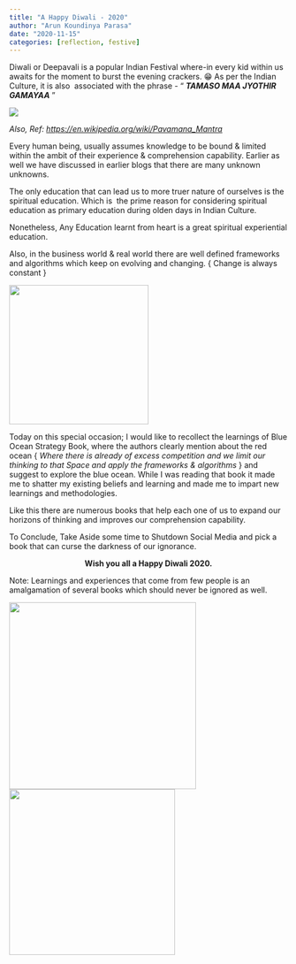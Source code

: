 ```yaml
---
title: "A Happy Diwali - 2020"
author: "Arun Koundinya Parasa"
date: "2020-11-15"
categories: [reflection, festive]
---
```


Diwali or Deepavali is a popular Indian Festival where-in every kid within us awaits for the moment to burst the evening crackers. 😁 As per the Indian Culture, it is also  associated with the phrase - " ***TAMASO MAA JYOTHIR GAMAYAA*** "

![](diwali.jpeg){fig-align="center"}

*Also, Ref: <https://en.wikipedia.org/wiki/Pavamana_Mantra>*

Every human being, usually assumes knowledge to be bound & limited within the ambit of their experience & comprehension capability. Earlier as well we have discussed in earlier blogs that there are many unknown unknowns. 

The only education that can lead us to more truer nature of ourselves is the spiritual education. Which is  the prime reason for considering spiritual education as primary education during olden days in Indian Culture.

Nonetheless, Any Education learnt from heart is a great spiritual experiential education.

Also, in the business world & real world there are well defined frameworks and algorithms which keep on evolving and changing. { Change is always constant }

![](blue-ocean.jpeg){fig-align="center" width="252"}

Today on this special occasion; I would like to recollect the learnings of Blue Ocean Strategy Book, where the authors clearly mention about the red ocean { *Where there is already of excess competition and we limit our thinking to that Space and apply the frameworks & algorithms* } and suggest to explore the blue ocean. While I was reading that book it made me to shatter my existing beliefs and learning and made me to impart new learnings and methodologies.

Like this there are numerous books that help each one of us to expand our horizons of thinking and improves our comprehension capability. 

To Conclude, Take Aside some time to Shutdown Social Media and pick a book that can curse the darkness of our ignorance.

::: {style="text-align: center;"}
**Wish you all a Happy Diwali 2020.**
:::

Note: Learnings and experiences that come from few people is an amalgamation of several books which should never be ignored as well.

![](books.jpeg){width="338"}![](books-2.jpeg){fig-align="center" width="300"}